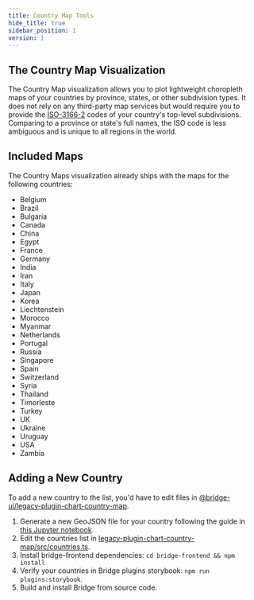 ```yaml
---
title: Country Map Tools
hide_title: true
sidebar_position: 1
version: 1
---
```


## The Country Map Visualization

The Country Map visualization allows you to plot lightweight choropleth maps of
your countries by province, states, or other subdivision types. It does not rely
on any third-party map services but would require you to provide the
[ISO-3166-2](https://en.wikipedia.org/wiki/ISO_3166-2) codes of your country's
top-level subdivisions. Comparing to a province or state's full names, the ISO
code is less ambiguous and is unique to all regions in the world.

## Included Maps

The Country Maps visualization already ships with the maps for the following countries:

- Belgium
- Brazil
- Bulgaria
- Canada
- China
- Egypt
- France
- Germany
- India
- Iran
- Italy
- Japan
- Korea
- Liechtenstein
- Morocco
- Myanmar
- Netherlands
- Portugal
- Russia
- Singapore
- Spain
- Switzerland
- Syria
- Thailand
- Timorleste
- Turkey
- UK
- Ukraine
- Uruguay
- USA
- Zambia

## Adding a New Country

To add a new country to the list, you'd have to edit files in
[@bridge-ui/legacy-plugin-chart-country-map](https://github.com/apache-bridge/bridge-ui/tree/master/plugins/legacy-plugin-chart-country-map).

1. Generate a new GeoJSON file for your country following the guide in [this Jupyter notebook](https://github.com/kiranbmore0101/bridge/blob/master/bridge-frontend/plugins/legacy-plugin-chart-country-map/scripts/Country%20Map%20GeoJSON%20Generator.ipynb).
2. Edit the countries list in [legacy-plugin-chart-country-map/src/countries.ts](https://github.com/kiranbmore0101/bridge/blob/master/bridge-frontend/plugins/legacy-plugin-chart-country-map/src/countries.ts).
3. Install bridge-frontend dependencies: `cd bridge-frontend && npm install`
4. Verify your countries in Bridge plugins storybook: `npm run plugins:storybook`.
5. Build and install Bridge from source code.
